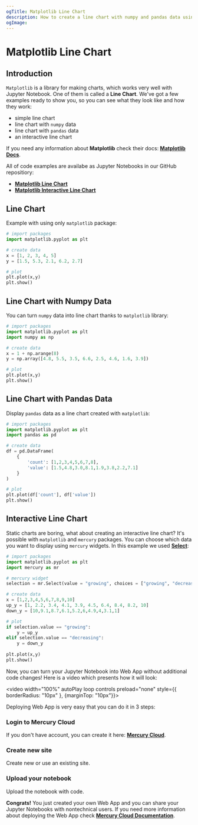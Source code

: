 ```yaml
---
ogTitle: Matplotlib Line Chart 
description: How to create a line chart with numpy and pandas data using the matplotlib - Python package in Jupyter Notebook.
ogImage:
---
```



# Matplotlib Line Chart

## Introduction 

`Matplotlib` is a library for making charts, which works very well with Jupyter Notebook. One of them is called a **Line Chart**. We've got a few examples ready to show you, so you can see what they look like and how they work: 

- simple line chart 
- line chart with `numpy` data
- line chart with `pandas` data
- an interactive line chart 

If you need any information about **Matplotlib** check their docs: [**Matplotlib Docs**](https://matplotlib.org/stable/index.html).

All of code examples are availabe as Jupyter Notebooks in our GitHub repositiory:

- [**Matplotlib Line Chart**](https://github.com/mljar/mercury-integrations/blob/main/visualizations/matplotlib/matplotlib-line-chart.ipynb)
- [**Matplotlib Interactive Line Chart**](https://github.com/mljar/mercury-integrations/blob/main/visualizations/matplotlib/matplotlib-interactive-line-chart.ipynb)

## Line Chart 

Example with using only `matplotlib` package: 

```python
# import packages 
import matplotlib.pyplot as plt

# create data
x = [1, 2, 3, 4, 5]
y = [1.5, 5.3, 2.1, 6.2, 2.7]

# plot 
plt.plot(x,y)
plt.show()
```

<Screenshot src={simplechartPng} alt="Simple matplotlib line chart." />

## Line Chart with Numpy Data

You can turn `numpy` data into line chart thanks to `matplotlib` library:

```python
# import packages
import matplotlib.pyplot as plt
import numpy as np

# create data 
x = 1 + np.arange(8)
y = np.array([4.8, 5.5, 3.5, 6.6, 2.5, 4.6, 1.6, 3.9])

# plot 
plt.plot(x,y)
plt.show()
```

<Screenshot src={numpychartPng} alt="Matplotlib line chart with numpy data." />

## Line Chart with Pandas Data

Display `pandas` data as a line chart created with `matplotlib`:

```python
# import packages
import matplotlib.pyplot as plt
import pandas as pd

# create data 
df = pd.DataFrame(
    {
        'count': [1,2,3,4,5,6,7,8], 
        'value': [1.5,4.8,3.0,8.1,1.9,3.8,2.2,7.1]
    }
)

# plot 
plt.plot(df['count'], df['value'])
plt.show()
```

<Screenshot src={pandaschartPng} alt="Matplotlib line chart with pandas data." />

## Interactive Line Chart

Static charts are boring, what about creating an interactive line chart? It's possible with `matplotlib` and `mercury` packages. You can choose which data you want to display using `mercury` widgets. In this example we used [**Select**](https://runmercury.com/docs/input-widgets/select/):

```python
# import packages
import matplotlib.pyplot as plt
import mercury as mr
```

```python 
# mercury widget
selection = mr.Select(value = "growing", choices = ["growing", "decreasing"], label = "Which trend?")
```

```python 
# create data 
x = [1,2,3,4,5,6,7,8,9,10]
up_y = [1, 2.2, 3.4, 4.1, 3.9, 4.5, 6.4, 8.4, 8.2, 10]
down_y = [10,9.1,8.7,6.1,5.2,6,4.9,4,3.1,1]

# plot
if selection.value == "growing":
    y = up_y
elif selection.value == "decreasing":
    y = down_y
    
plt.plot(x,y)
plt.show()
```

Now, you can turn your Jupyter Notebook into Web App without additional code changes! Here is a video which presents how it will look:

<video width="100%" autoPlay loop controls preload="none" style={{ borderRadius: "10px" }, {marginTop: "10px"}}>
  <source
    src="/images/integrations/matplotlib/line-chart/matplotlib-mercury.mp4"
    type="video/mp4"
  />
</video>

Deploying Web App is very easy that you can do it in 3 steps:

<div className="steps-container">

### Login to Mercury Cloud

If you don't have account, you can create it here: [**Mercury Cloud**](https://cloud.runmercury.com/register).

### Create new site

Create new or use an existing site. 

### Upload your notebook

Upload the notebook with code.

</div>

**Congrats!** You just created your own Web App and you can share your Jupyter Notebooks with nontechnical users. If you need more information about deploying the Web App check [**Mercury Cloud Documentation**](https://runmercury.com/docs/cloud/).